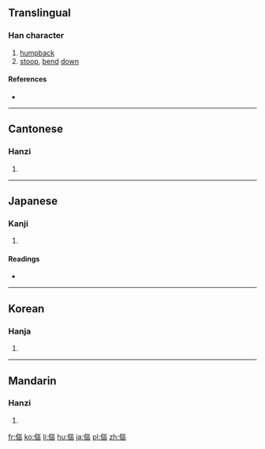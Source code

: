 {{also|伛}}
==Translingual==

===Han character===
{{Han char|rn=9|rad=人|as=11|sn=13|four=2121<sub>6</sub>|canj=人尸口口 (OSRR)|ids=⿰[[亻]][[區]]}}

# [[humpback]]
# [[stoop]], [[bend]] [[down]]

====References====
* {{Han ref|kx=0114.240|dkj=01020|dj=0244.010|hdz=10209.040|uh=50B4|ud=20660|bh=DCBA|bd=56506}}

----

==Cantonese==

===Hanzi===
{{yue-hanzi|jyut=jyu2|y=yu2|sim=伛}}

# {{defn|lang=yue|sort=人11}}

----

==Japanese==

===Kanji===
{{ja-kanji|grade=|rs=人11}}

# {{defn|lang=ja|sort=人11}}

====Readings====
* {{ja-readings|on=[[う]] (u)|kun=[[かがむ]] (kagamu), [[せむし]] (semushi)}}

----

==Korean==

===Hanja===
{{ko-hanja|hangeul=구|rv=gu|mr=ku}}

# {{defn|lang=ko|sort=人11}}

----

==Mandarin==

===Hanzi===
{{cmn-hanzi|sim=伛|pin=[[jiāng]] ([[jiang1]]), [[yǔ]] ([[yu3]])|wg=chiang<sup>1</sup>, yü<sup>3</sup>}}

# {{defn|lang=cmn|sort=人11}}

[[fr:傴]]
[[ko:傴]]
[[li:傴]]
[[hu:傴]]
[[ja:傴]]
[[pl:傴]]
[[zh:傴]]